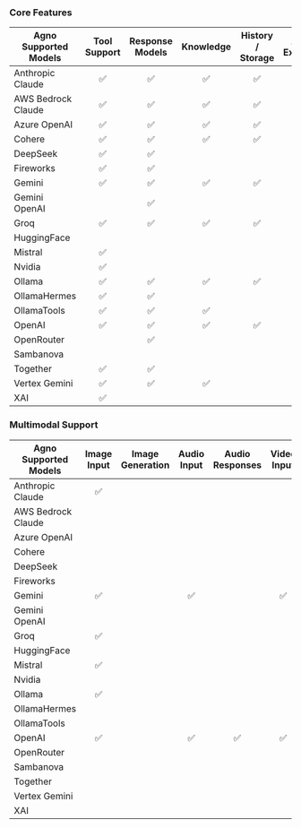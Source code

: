 ### Core Features

| Agno Supported Models | Tool Support | Response Models | Knowledge | History / Storage | Async Execution |
| --------------------- | :----------: | :-------------: | :-------: | :---------------: | :-------------: |
| Anthropic Claude      |      ✅      |       ✅        |    ✅     |        ✅         |                 |
| AWS Bedrock Claude    |      ✅      |       ✅        |    ✅     |        ✅         |                 |
| Azure OpenAI          |      ✅      |       ✅        |    ✅     |        ✅         |       ✅        |
| Cohere                |      ✅      |       ✅        |    ✅     |        ✅         |                 |
| DeepSeek              |      ✅      |       ✅        |           |                   |       ✅        |
| Fireworks             |      ✅      |       ✅        |           |                   |       ✅        |
| Gemini                |      ✅      |       ✅        |    ✅     |        ✅         |                 |
| Gemini OpenAI         |              |       ✅        |           |                   |       ✅        |
| Groq                  |      ✅      |       ✅        |    ✅     |        ✅         |       ✅        |
| HuggingFace           |              |                 |           |                   |       ✅        |
| Mistral               |      ✅      |                 |           |                   |                 |
| Nvidia                |      ✅      |                 |           |                   |       ✅        |
| Ollama                |      ✅      |       ✅        |    ✅     |        ✅         |       ✅        |
| OllamaHermes          |      ✅      |       ✅        |           |                   |       ✅        |
| OllamaTools           |      ✅      |       ✅        |    ✅     |                   |       ✅        |
| OpenAI                |      ✅      |       ✅        |    ✅     |        ✅         |       ✅        |
| OpenRouter            |              |       ✅        |           |                   |       ✅        |
| Sambanova             |              |                 |           |                   |       ✅        |
| Together              |      ✅      |       ✅        |           |                   |       ✅        |
| Vertex Gemini         |      ✅      |       ✅        |    ✅     |                   |                 |
| XAI                   |      ✅      |                 |           |                   |       ✅        |

### Multimodal Support

| Agno Supported Models | Image Input | Image Generation | Audio Input | Audio Responses | Video Input |
| --------------------- | :---------: | :--------------: | :---------: | :-------------: | :---------: |
| Anthropic Claude      |     ✅      |                  |             |                 |             |
| AWS Bedrock Claude    |             |                  |             |                 |             |
| Azure OpenAI          |             |                  |             |                 |             |
| Cohere                |             |                  |             |                 |             |
| DeepSeek              |             |                  |             |                 |             |
| Fireworks             |             |                  |             |                 |             |
| Gemini                |     ✅      |                  |     ✅      |                 |     ✅      |
| Gemini OpenAI         |             |                  |             |                 |             |
| Groq                  |     ✅      |                  |             |                 |             |
| HuggingFace           |             |                  |             |                 |             |
| Mistral               |     ✅      |                  |             |                 |             |
| Nvidia                |             |                  |             |                 |             |
| Ollama                |     ✅      |                  |             |                 |             |
| OllamaHermes          |             |                  |             |                 |             |
| OllamaTools           |             |                  |             |                 |             |
| OpenAI                |     ✅      |                  |     ✅      |       ✅        |     ✅      |
| OpenRouter            |             |                  |             |                 |             |
| Sambanova             |             |                  |             |                 |             |
| Together              |             |                  |             |                 |             |
| Vertex Gemini         |             |                  |             |                 |             |
| XAI                   |             |                  |             |                 |             |
